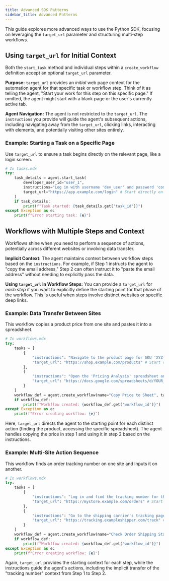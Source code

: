```yaml
---
title: Advanced SDK Patterns
sidebar_title: Advanced Patterns
---
```


This guide explores more advanced ways to use the Python SDK, focusing on leveraging the `target_url` parameter and structuring multi-step workflows.

## Using `target_url` for Initial Context

Both the `start_task` method and individual steps within a `create_workflow` definition accept an optional `target_url` parameter.

**Purpose:** `target_url` provides an *initial* web page context for the automation agent for that specific task or workflow step. Think of it as telling the agent, "Start your work for this step on this specific page." If omitted, the agent might start with a blank page or the user's currently active tab.

**Agent Navigation:** The agent is not restricted to the `target_url`. The `instructions` you provide will guide the agent's subsequent actions, including navigating away from the `target_url`, clicking links, interacting with elements, and potentially visiting other sites entirely.

### Example: Starting a Task on a Specific Page

Use `target_url` to ensure a task begins directly on the relevant page, like a login screen.

```python
# In tasks.mdx
try:
    task_details = agent.start_task(
        developer_user_id="user_1",
        instructions="Log in with username 'dev_user' and password 'complex_password!', then go to the settings page.",
        target_url="https://app.example.com/login" # Start directly on the login page
    )
    if task_details:
        print(f"Task started: {task_details.get('task_id')}")
except Exception as e:
    print(f"Error starting task: {e}")
```

## Workflows with Multiple Steps and Context

Workflows shine when you need to perform a sequence of actions, potentially across different websites or involving data transfer.

**Implicit Context:** The agent maintains context between workflow steps based on the `instructions`. For example, if Step 1 instructs the agent to "copy the email address," Step 2 can often instruct it to "paste the email address" without needing to explicitly pass the data.

**Using `target_url` in Workflow Steps:** You can provide a `target_url` for *each step* if you want to explicitly define the starting point for that phase of the workflow. This is useful when steps involve distinct websites or specific deep links.

### Example: Data Transfer Between Sites

This workflow copies a product price from one site and pastes it into a spreadsheet.

```python
# In workflows.mdx
try:
    tasks = [
        {
            "instructions": "Navigate to the product page for SKU 'XYZ-123' and copy the current price.",
            "target_url": "https://shop.example.com/products" # Start on the product list/search
        },
        {
            "instructions": "Open the 'Pricing Analysis' spreadsheet and paste the copied price into cell B5 for SKU 'XYZ-123'.",
            "target_url": "https://docs.google.com/spreadsheets/d/YOUR_SHEET_ID/edit#gid=0" # Start directly on the sheet
        }
    ]
    workflow_def = agent.create_workflow(name="Copy Price to Sheet", tasks=tasks)
    if workflow_def:
        print(f"Workflow created: {workflow_def.get('workflow_id')}")
except Exception as e:
    print(f"Error creating workflow: {e}")

```
Here, `target_url` directs the agent to the starting point for each distinct action (finding the product, accessing the specific spreadsheet). The agent handles copying the price in step 1 and using it in step 2 based on the instructions.

### Example: Multi-Site Action Sequence

This workflow finds an order tracking number on one site and inputs it on another.

```python
# In workflows.mdx
try:
    tasks = [
        {
            "instructions": "Log in and find the tracking number for the latest order (#98765). Copy it.",
            "target_url": "https://mystore.example.com/orders" # Start on the orders page
        },
        {
            "instructions": "Go to the shipping carrier's tracking page and paste the tracking number to check the status.",
            "target_url": "https://tracking.exampleshipper.com/track" # Start on the tracking input page
        }
    ]
    workflow_def = agent.create_workflow(name="Check Order Shipping Status", tasks=tasks)
    if workflow_def:
        print(f"Workflow created: {workflow_def.get('workflow_id')}")
except Exception as e:
    print(f"Error creating workflow: {e}")
```
Again, `target_url` provides the starting context for each step, while the instructions guide the agent's actions, including the implicit transfer of the "tracking number" context from Step 1 to Step 2.
